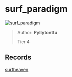 
# surf_paradigm

![surf_paradigm](https://raw.githubusercontent.com/Sayt123/SurfMapPics/Maps-and-bonuses/csgo/surf_paradigm.jpg)

> Author: **Pyllytonttu**
>
> Tier 4

## Records

[surfheaven](https://surfheaven.eu/map/surf_paradigm)

